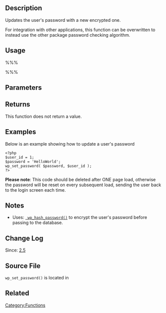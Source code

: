 == Description ==

Updates the user's password with a new encrypted one.

For integration with other applications, this function can be overwritten to
instead use the other package password checking algorithm.

== Usage ==
%%%<?php wp_set_password( $password, $user_id ) ?>%%%

== Parameters ==

{{Parameter|$password|string|The plaintext new user password|required}}

{{Parameter|$user_id|integer|User ID|required}}

== Returns ==
This function does not return a value.

== Examples ==
Below is an example showing how to update a user's password
<pre>
<?php
$user_id = 1;
$password = 'HelloWorld';
wp_set_password( $password, $user_id );
?>
</pre>

<strong>Please note</strong>: This code should be deleted after ONE page load, otherwise the password will be reset on every subsequent load, sending the user back to the login screen each time.

== Notes ==

* Uses: <tt>[[Function_Reference/wp_hash_password | wp_hash_password()]]</tt> to encrypt the user's password before passing to the database.

== Change Log ==

Since: [[Version 2.5|2.5]]

== Source File ==

<tt>wp_set_password()</tt> is located in {{Trac|wp-includes/pluggable.php}}

== Related ==

{{Password Tags}}

{{Tag Footer}}

[[Category:Functions]]